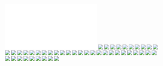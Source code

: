 ![25067.pdf](/images/25067/25067.pdf)
![](/images/25067/25067_01.png)
![](/images/25067/25067_02.png)
![](/images/25067/25067_03.png)
![](/images/25067/25067_04.png)
![](/images/25067/25067_05.png)
![](/images/25067/25067_06.png)
![](/images/25067/25067_07.png)
![](/images/25067/25067_08.png)
![](/images/25067/25067_09.png)
![](/images/25067/25067_10.png)
![](/images/25067/25067_11.png)
![](/images/25067/25067_12.png)
![](/images/25067/25067_13.png)
![](/images/25067/25067_14.png)
![](/images/25067/25067_15.png)
![](/images/25067/25067_16.png)
![](/images/25067/25067_17.png)
![](/images/25067/25067_18.png)
![](/images/25067/25067_19.png)
![](/images/25067/25067_20.png)
![](/images/25067/25067_21.png)
![](/images/25067/25067_22.png)
![](/images/25067/25067_23.png)
![](/images/25067/25067_24.png)
![](/images/25067/25067_25.png)
![](/images/25067/25067_26.png)
![](/images/25067/25067_27.png)
![](/images/25067/25067_28.png)
![](/images/25067/25067_29.png)
![](/images/25067/25067_30.png)
![](/images/25067/25067_31.png)
![](/images/25067/25067_32.png)
![](/images/25067/25067_33.png)
![](/images/25067/25067_34.png)
![](/images/25067/25067_35.png)
![](/images/25067/25067_36.png)
![](/images/25067/25067_37.png)
![](/images/25067/25067_38.png)
![](/images/25067/25067_39.png)
![](/images/25067/25067_40.png)
![](/images/25067/25067_41.png)
![](/images/25067/25067_42.png)
![](/images/25067/25067_43.png)
![](/images/25067/25067_44.png)